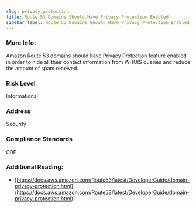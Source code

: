 ```yaml
---
slug: privacy_protection
title: Route 53 Domains Should Have Privacy Protection Enabled
sidebar_label: Route 53 Domains Should Have Privacy Protection Enabled
---
```


### More Info:

Amazon Route 53 domains should have Privacy Protection feature enabled in order to hide all their contact information from WHOIS queries and reduce the amount of spam received.

### Risk Level

Informational

### Address

Security

### Compliance Standards

CBP


### Additional Reading:

- [https://docs.aws.amazon.com/Route53/latest/DeveloperGuide/domain-privacy-protection.html](https://docs.aws.amazon.com/Route53/latest/DeveloperGuide/domain-privacy-protection.html) 

